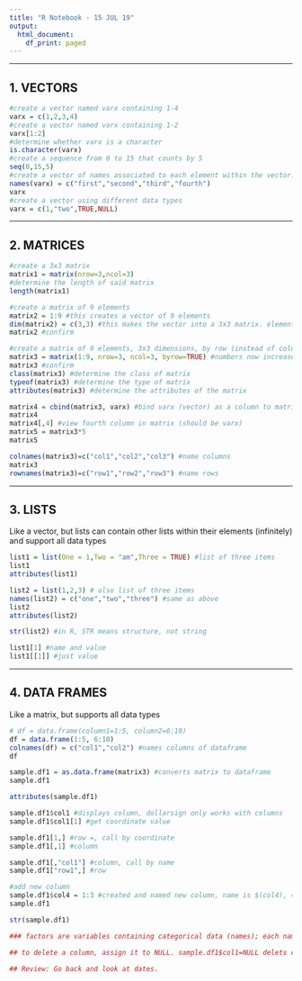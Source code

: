 ```yaml
---
title: "R Notebook - 15 JUL 19"
output:
  html_document:
    df_print: paged
---
```


----------------------------------------------------------------

## 1. VECTORS
```r
#create a vector named varx containing 1-4
varx = c(1,2,3,4)
#create a vector named varx containing 1-2
varx[1:2]
#determine whether varx is a character
is.character(varx)
#create a sequence from 0 to 15 that counts by 5
seq(0,15,5)
#create a vector of names associated to each element within the vector. Then confirm. 
names(varx) = c("first","second","third","fourth")
varx
#create a vector using different data types
varx = c(1,"two",TRUE,NULL)
```
----------------------------------------------------------------

## 2. MATRICES 

```r
#create a 3x3 matrix 
matrix1 = matrix(nrow=3,ncol=3)
#determine the length of said matrix 
length(matrix1)

#create a matrix of 9 elements
matrix2 = 1:9 #this creates a vector of 9 elements
dim(matrix2) = c(3,3) #this makes the vector into a 3x3 matrix. elements must match. 
matrix2 #confirm

#create a matrix of 9 elements, 3x3 dimensions, by row (instead of columns)
matrix3 = matrix(1:9, nrow=3, ncol=3, byrow=TRUE) #numbers now increase going right, not going down
matrix3 #confirm
class(matrix3) #determine the class of matrix
typeof(matrix3) #determine the type of matrix
attributes(matrix3) #determine the attributes of the matrix

matrix4 = cbind(matrix3, varx) #bind varx (vector) as a column to matrix; appending 
matrix4
matrix4[,4] #view fourth column in matrix (should be varx)
matrix5 = matrix3*5 
matrix5

colnames(matrix3)=c("col1","col2","col3") #name columns 
matrix3
rownames(matrix3)=c("row1","row2","row3") #name rows
```
----------------------------------------------------------------

## 3. LISTS
Like a vector, but lists can contain other lists within their elements (infinitely) and support all data types

```r

list1 = list(One = 1,Two = "am",Three = TRUE) #list of three items
list1
attributes(list1)

list2 = list(1,2,3) # also list of three items 
names(list2) = c("one","two","three") #same as above
list2
attributes(list2)

str(list2) #in R, STR means structure, not string

list1[1] #name and value
list1[[1]] #just value
```
----------------------------------------------------------------

## 4.  DATA FRAMES
Like a matrix, but supports all data types

```r


# df = data.frame(column1=1:5, column2=6:10)
df = data.frame(1:5, 6:10)
colnames(df) = c("col1","col2") #names columns of dataframe
df

sample.df1 = as.data.frame(matrix3) #converts matrix to dataframe
sample.df1

attributes(sample.df1)

sample.df1$col1 #displays column, dollarsign only works with columns
sample.df1$col1[1] #get coordinate value

sample.df1[1,] #row =, call by coordinate
sample.df1[,1] #column 

sample.df1[,"col1"] #column, call by name
sample.df1["row1",] #row

#add new column
sample.df1$col4 = 1:3 #created and named new column, name is $(col4), =(1:3) is value within col
sample.df1

str(sample.df1)

### factors are variables containing categorical data (names); each name is its own "level"

## to delete a column, assign it to NULL. sample.df1$col1=NULL delets col1. then check with sample.df1

## Review: Go back and look at dates. 

```

